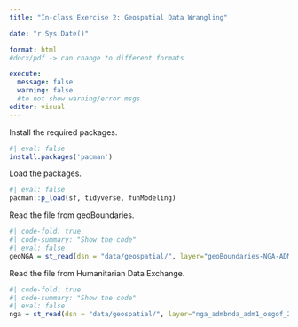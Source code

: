 ```yaml
---
title: "In-class Exercise 2: Geospatial Data Wrangling"

date: "r Sys.Date()"

format: html  
#docx/pdf -> can change to different formats

execute: 
  message: false
  warning: false
  #to not show warning/error msgs
editor: visual
---
```


Install the required packages.

```r
#| eval: false
install.packages('pacman')
```

Load the packages.

```r
#| eval: false
pacman::p_load(sf, tidyverse, funModeling)
```

Read the file from geoBoundaries.

```r
#| code-fold: true
#| code-summary: "Show the code"
#| eval: false
geoNGA = st_read(dsn = "data/geospatial/", layer="geoBoundaries-NGA-ADM0")%>%st_transform(crs=26392)

```

Read the file from Humanitarian Data Exchange.

```r
#| code-fold: true
#| code-summary: "Show the code"
#| eval: false
nga = st_read(dsn = "data/geospatial/", layer="nga_admbnda_adm1_osgof_20190417")%>%st_transform(crs=26392)
```
